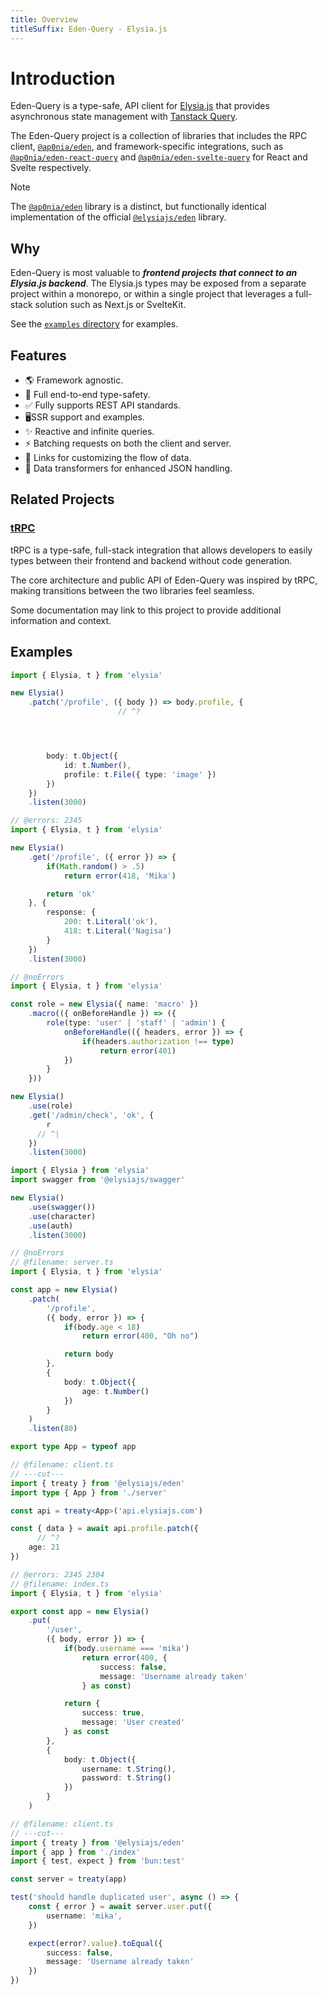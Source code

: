 ```yaml
---
title: Overview
titleSuffix: Eden-Query - Elysia.js
---
```




# Introduction

Eden-Query is a type-safe, API client for [Elysia.js](https://elysiajs.com) that provides
asynchronous state management with [Tanstack Query](https://tanstack.com/query/latest).

<Integration />

The Eden-Query project is a collection of libraries that includes the RPC client, [`@ap0nia/eden`](/eden),
and framework-specific integrations, such as [`@ap0nia/eden-react-query`](/eden-query/react) and
[`@ap0nia/eden-svelte-query`](/eden-query/svelte) for React and Svelte respectively.

> [!NOTE]
> The [`@ap0nia/eden`](/eden) library is a distinct, but functionally identical implementation of the
> official [`@elysiajs/eden`](https://elysiajs.com/eden/overview.html) library.

## Why

Eden-Query is most valuable to ***frontend projects that connect to an Elysia.js backend***.
The Elysia.js types may be exposed from a separate project within a monorepo, or within a
single project that leverages a full-stack solution such as Next.js or SvelteKit.

See the [`examples` directory](https://github.com/ap0nia/eden-query/tree/main/examples) for examples.

## Features

- 🌎 Framework agnostic.
- 🦺 Full end-to-end type-safety.
- ✅ Fully supports REST API standards.
- 🖥️SSR support and examples.
- ✨ Reactive and infinite queries.
- ⚡ Batching requests on both the client and server.
- 🔗 Links for customizing the flow of data.
- 👀 Data transformers for enhanced JSON handling.

## Related Projects

### [tRPC](https://trpc.io)

tRPC is a type-safe, full-stack integration that allows developers to easily types
between their frontend and backend without code generation.

The core architecture and public API of Eden-Query was inspired by tRPC, making transitions
between the two libraries feel seamless.

Some documentation may link to this project to provide additional information and context.

## Examples

```typescript twoslash
import { Elysia, t } from 'elysia'

new Elysia()
	.patch('/profile', ({ body }) => body.profile, {
	                    // ^?




		body: t.Object({
			id: t.Number(),
			profile: t.File({ type: 'image' })
		})
	})
	.listen(3000)
```

```typescript twoslash
// @errors: 2345
import { Elysia, t } from 'elysia'

new Elysia()
	.get('/profile', ({ error }) => {
		if(Math.random() > .5)
			return error(418, 'Mika')

		return 'ok'
	}, {
		response: {
			200: t.Literal('ok'),
			418: t.Literal('Nagisa')
		}
	})
	.listen(3000)
```

```typescript twoslash
// @noErrors
import { Elysia, t } from 'elysia'

const role = new Elysia({ name: 'macro' })
	.macro(({ onBeforeHandle }) => ({
		role(type: 'user' | 'staff' | 'admin') {
			onBeforeHandle(({ headers, error }) => {
				if(headers.authorization !== type)
					return error(401)
			})
		}
	}))

new Elysia()
	.use(role)
	.get('/admin/check', 'ok', {
        r
      // ^|
	})
	.listen(3000)
```

```typescript
import { Elysia } from 'elysia'
import swagger from '@elysiajs/swagger'

new Elysia()
	.use(swagger())
	.use(character)
	.use(auth)
	.listen(3000)
```

```typescript twoslash
// @noErrors
// @filename: server.ts
import { Elysia, t } from 'elysia'

const app = new Elysia()
    .patch(
        '/profile',
        ({ body, error }) => {
            if(body.age < 18)
                return error(400, "Oh no")

            return body
        },
        {
            body: t.Object({
                age: t.Number()
            })
        }
    )
    .listen(80)

export type App = typeof app

// @filename: client.ts
// ---cut---
import { treaty } from '@elysiajs/eden'
import type { App } from './server'

const api = treaty<App>('api.elysiajs.com')

const { data } = await api.profile.patch({
      // ^?
    age: 21
})
```

```typescript twoslash
// @errors: 2345 2304
// @filename: index.ts
import { Elysia, t } from 'elysia'

export const app = new Elysia()
    .put(
        '/user',
        ({ body, error }) => {
        	if(body.username === 'mika')
				return error(400, {
					success: false,
					message: 'Username already taken'
				} as const)

            return {
            	success: true,
             	message: 'User created'
            } as const
        },
        {
            body: t.Object({
            	username: t.String(),
             	password: t.String()
            })
        }
    )

// @filename: client.ts
// ---cut---
import { treaty } from '@elysiajs/eden'
import { app } from './index'
import { test, expect } from 'bun:test'

const server = treaty(app)

test('should handle duplicated user', async () => {
	const { error } = await server.user.put({
	    username: 'mika',
	})

	expect(error?.value).toEqual({
		success: false,
		message: 'Username already taken'
	})
})
```
